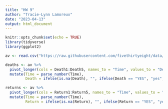 ```yaml
---
title: "HW 9"
author: "Tracie-Lynn Lamoreux"
date: "2023-04-13"
output: html_document
---
```


```r
knitr::opts_chunk$set(echo = TRUE)
library(tidyverse)
library(ggplot2)
```


```r
av <- read.csv("https://raw.githubusercontent.com/fivethirtyeight/data/master/avengers/avengers.csv", stringsAsFactors = FALSE)

deaths <- av %>%
  pivot_longer(cols = Death1:Death5, names_to = "Time", values_to = "Death") %>%
  mutate(Time = parse_number(Time),
         Death = ifelse(is.na(Death), "", ifelse(Death == "YES", "yes", "no")))

returns <- av %>%
  pivot_longer(cols = Return1:Return5, names_to = "Time", values_to = "Return") %>%
  mutate(Time = parse_number(Time),
         Return = ifelse(is.na(Return), "", ifelse(Return == "YES", "yes", "no")))
```